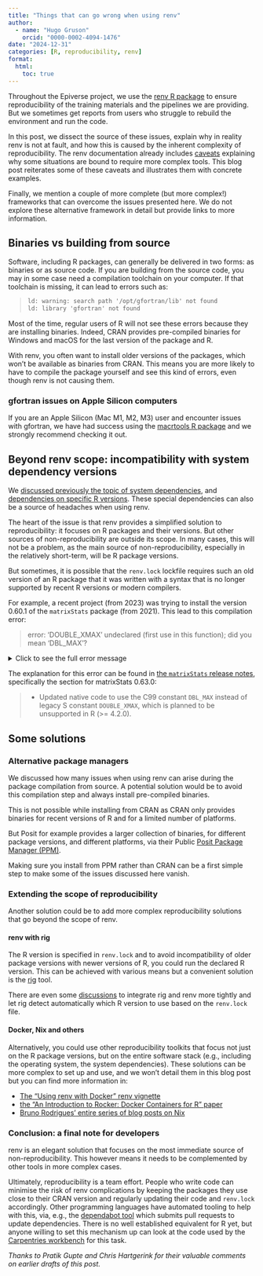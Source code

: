 ```yaml
---
title: "Things that can go wrong when using renv"
author:
  - name: "Hugo Gruson"
    orcid: "0000-0002-4094-1476"
date: "2024-12-31"
categories: [R, reproducibility, renv]
format:
  html: 
    toc: true
---
```


Throughout the Epiverse project, we use the [renv R package](https://rstudio.github.io/renv/) to ensure reproducibility of the training materials and the pipelines we are providing.
But we sometimes get reports from users who struggle to rebuild the environment and run the code.

In this post, we dissect the source of these issues, explain why in reality renv is not at fault, and how this is caused by the inherent complexity of reproducibility. The renv documentation already includes [caveats](https://rstudio.github.io/renv/articles/renv.html#caveats) explaining why some situations are bound to require more complex tools. This blog post reiterates some of these caveats and illustrates them with concrete examples.

Finally, we mention a couple of more complete (but more complex!) frameworks that can overcome the issues presented here.
We do not explore these alternative framework in detail but provide links to more information.

## Binaries vs building from source

Software, including R packages, can generally be delivered in two forms: as binaries or as source code.
If you are building from the source code, you may in some case need a compilation toolchain on your computer.
If that toolchain is missing, it can lead to errors such as:

> ```txt
> ld: warning: search path '/opt/gfortran/lib' not found
> ld: library 'gfortran' not found
> ```

Most of the time, regular users of R will not see these errors because they are installing binaries.
Indeed, CRAN provides pre-compiled binaries for Windows and macOS for the last version of the package and R.

With renv, you often want to install older versions of the packages, which won't be available as binaries from CRAN.
This means you are more likely to have to compile the package yourself and see this kind of errors, even though renv is not causing them.

::: {.callout-tip}

### gfortran issues on Apple Silicon computers

If you are an Apple Silicon (Mac M1, M2, M3) user and encounter issues with gfortran, we have had success using the [macrtools R package](https://github.com/coatless-mac/macrtools/) and we strongly recommend checking it out.

:::

## Beyond renv scope: incompatibility with system dependency versions

We [discussed previously the topic of system dependencies](../system-dependencies/), and [dependencies on specific R versions](https://blog.r-hub.io/2022/09/12/r-dependency/). These special dependencies can also be a source of headaches when using renv.

The heart of the issue is that renv provides a simplified solution to reproducibility: it focuses on R packages and their versions.
But other sources of non-reproducibility are outside its scope. In many cases, this will not be a problem, as the main source of non-reproducibility, especially in the relatively short-term, will be R package versions.

But sometimes, it is possible that the `renv.lock` lockfile requires such an old version of an R package that it was written with a syntax that is no longer supported by recent R versions or modern compilers.

For example, a recent project (from 2023) was trying to install the version 0.60.1 of the `matrixStats` package (from 2021). This lead to this compilation error:

> error: ‘DOUBLE_XMAX’ undeclared (first use in this function); did you mean ‘DBL_MAX’?

<details><summary>Click to see the full error message</summary>

```txt
! Error installing package 'matrixStats':
=======================================

* installing *source* package ‘matrixStats’ ...
** package ‘matrixStats’ successfully unpacked and MD5 sums checked
** using staged installation
** libs
using C compiler: ‘gcc (Ubuntu 11.4.0-1ubuntu1~22.04) 11.4.0’
gcc -I"/usr/share/R/include" -DNDEBUG       -fpic  -g -O2 -ffile-prefix-map=/build/r-base-H0vbME/r-base-4.3.2=. -fstack-protector-strong -Wformat -Werror=format-security -Wdate-time -D_FORTIFY_SOURCE=2  -c 000.init.c -o 000.init.o
gcc -I"/usr/share/R/include" -DNDEBUG       -fpic  -g -O2 -ffile-prefix-map=/build/r-base-H0vbME/r-base-4.3.2=. -fstack-protector-strong -Wformat -Werror=format-security -Wdate-time -D_FORTIFY_SOURCE=2  -c allocMatrix2.c -o allocMatrix2.o
gcc -I"/usr/share/R/include" -DNDEBUG       -fpic  -g -O2 -ffile-prefix-map=/build/r-base-H0vbME/r-base-4.3.2=. -fstack-protector-strong -Wformat -Werror=format-security -Wdate-time -D_FORTIFY_SOURCE=2  -c anyMissing.c -o anyMissing.o
gcc -I"/usr/share/R/include" -DNDEBUG       -fpic  -g -O2 -ffile-prefix-map=/build/r-base-H0vbME/r-base-4.3.2=. -fstack-protector-strong -Wformat -Werror=format-security -Wdate-time -D_FORTIFY_SOURCE=2  -c binCounts.c -o binCounts.o
gcc -I"/usr/share/R/include" -DNDEBUG       -fpic  -g -O2 -ffile-prefix-map=/build/r-base-H0vbME/r-base-4.3.2=. -fstack-protector-strong -Wformat -Werror=format-security -Wdate-time -D_FORTIFY_SOURCE=2  -c binMeans.c -o binMeans.o
gcc -I"/usr/share/R/include" -DNDEBUG       -fpic  -g -O2 -ffile-prefix-map=/build/r-base-H0vbME/r-base-4.3.2=. -fstack-protector-strong -Wformat -Werror=format-security -Wdate-time -D_FORTIFY_SOURCE=2  -c colCounts.c -o colCounts.o
gcc -I"/usr/share/R/include" -DNDEBUG       -fpic  -g -O2 -ffile-prefix-map=/build/r-base-H0vbME/r-base-4.3.2=. -fstack-protector-strong -Wformat -Werror=format-security -Wdate-time -D_FORTIFY_SOURCE=2  -c colOrderStats.c -o colOrderStats.o
gcc -I"/usr/share/R/include" -DNDEBUG       -fpic  -g -O2 -ffile-prefix-map=/build/r-base-H0vbME/r-base-4.3.2=. -fstack-protector-strong -Wformat -Werror=format-security -Wdate-time -D_FORTIFY_SOURCE=2  -c colRanges.c -o colRanges.o
gcc -I"/usr/share/R/include" -DNDEBUG       -fpic  -g -O2 -ffile-prefix-map=/build/r-base-H0vbME/r-base-4.3.2=. -fstack-protector-strong -Wformat -Werror=format-security -Wdate-time -D_FORTIFY_SOURCE=2  -c diff2.c -o diff2.o
gcc -I"/usr/share/R/include" -DNDEBUG       -fpic  -g -O2 -ffile-prefix-map=/build/r-base-H0vbME/r-base-4.3.2=. -fstack-protector-strong -Wformat -Werror=format-security -Wdate-time -D_FORTIFY_SOURCE=2  -c indexByRow.c -o indexByRow.o
gcc -I"/usr/share/R/include" -DNDEBUG       -fpic  -g -O2 -ffile-prefix-map=/build/r-base-H0vbME/r-base-4.3.2=. -fstack-protector-strong -Wformat -Werror=format-security -Wdate-time -D_FORTIFY_SOURCE=2  -c logSumExp.c -o logSumExp.o
gcc -I"/usr/share/R/include" -DNDEBUG       -fpic  -g -O2 -ffile-prefix-map=/build/r-base-H0vbME/r-base-4.3.2=. -fstack-protector-strong -Wformat -Werror=format-security -Wdate-time -D_FORTIFY_SOURCE=2  -c mean2.c -o mean2.o
In file included from mean2_lowlevel.h:14,
                 from mean2.c:9:
mean2_lowlevel_template.h: In function ‘mean2_int’:
mean2_lowlevel_template.h:59:13: error: ‘DOUBLE_XMAX’ undeclared (first use in this function); did you mean ‘DBL_MAX’?
   59 |   if (sum > DOUBLE_XMAX) {
      |             ^~~~~~~~~~~
      |             DBL_MAX
mean2_lowlevel_template.h:59:13: note: each undeclared identifier is reported only once for each function it appears in
In file included from mean2_lowlevel.h:18,
                 from mean2.c:9:
mean2_lowlevel_template.h: In function ‘mean2_dbl’:
mean2_lowlevel_template.h:59:13: error: ‘DOUBLE_XMAX’ undeclared (first use in this function); did you mean ‘DBL_MAX’?
   59 |   if (sum > DOUBLE_XMAX) {
      |             ^~~~~~~~~~~
      |             DBL_MAX
make: *** [/usr/lib/R/etc/Makeconf:191: mean2.o] Error 1
ERROR: compilation failed for package ‘matrixStats’
```

</details>

The explanation for this error can be found in [the `matrixStats` release notes](https://github.com/HenrikBengtsson/matrixStats/blob/799669fc6de6f55a74cab06cc6a97634aa24ab0e/NEWS.md?plain=1#L111-L113), specifically the section for matrixStats 0.63.0:

> * Updated native code to use the C99 constant `DBL_MAX` instead of legacy S
constant `DOUBLE_XMAX`, which is planned to be unsupported in R (>= 4.2.0).

## Some solutions

### Alternative package managers

We discussed how many issues when using renv can arise during the package compilation from source.
A potential solution would be to avoid this compilation step and always install pre-compiled binaries.

This is not possible while installing from CRAN as CRAN only provides binaries for recent versions of R and for a limited number of platforms.

But Posit for example provides a larger collection of binaries, for different package versions, and different platforms, via their Public [Posit Package Manager (PPM)](https://packagemanager.posit.co/).

Making sure you install from PPM rather than CRAN can be a first simple step to make some of the issues discussed here vanish.

### Extending the scope of reproducibility

Another solution could be to add more complex reproducibility solutions that go beyond the scope of renv.

#### renv with rig

The R version is specified in `renv.lock` and to avoid incompatibility of older package versions with newer versions of R, you could run the declared R version.
This can be achieved with various means but a convenient solution is the [rig](https://github.com/r-lib/rig) tool.

There are even some [discussions](https://github.com/r-lib/rig/issues/131) to integrate rig and renv more tightly and let rig detect automatically which R version to use based on the `renv.lock` file.

#### Docker, Nix and others

Alternatively, you could use other reproducibility toolkits that focus not just on the R package versions, but on the entire software stack (e.g., including the operating system, the system dependencies).
These solutions can be more complex to set up and use, and we won't detail them in this blog post but you can find more information in:

* [The "Using renv with Docker" renv vignette](https://rstudio.github.io/renv/articles/docker.html)
* [the "An Introduction to Rocker: Docker Containers for R" paper](https://doi.org/10.32614/RJ-2017-065)
* [Bruno Rodrigues' entire series of blog posts on Nix](https://www.brodrigues.co/blog/2023-07-13-nix_for_r_part1/)

### Conclusion: a final note for developers

renv is an elegant solution that focuses on the most immediate source of non-reproducibility. This however means it needs to be complemented by other tools in more complex cases.

Ultimately, reproducibility is a team effort. People who write code can minimise the risk of renv complications by keeping the packages they use close to their CRAN version and regularly updating their code and `renv.lock` accordingly.
Other programming languages have automated tooling to help with this, via, e.g., the [dependabot tool](https://github.blog/2020-06-01-keep-all-your-packages-up-to-date-with-dependabot/) which submits pull requests to update dependencies.
There is no well established equivalent for R yet, but anyone willing to set this mechanism up can look at the code used by the [Carpentries workbench](https://github.com/carpentries/actions/tree/70ff4b4e8d50fdcd0eb33e7c33a4a6f305a82702/update-lockfile) for this task.

*Thanks to Pratik Gupte and Chris Hartgerink for their valuable comments on earlier drafts of this post.*
